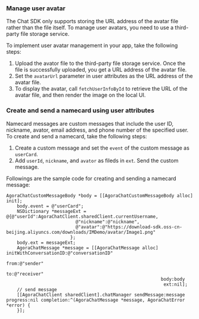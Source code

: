 <PlatformWrapper platform="ios">

### Manage user avatar

The Chat SDK only supports storing the URL address of the avatar file rather than the file itself. To manage user avatars, you need to use a third-party file storage service.

To implement user avatar management in your app, take the following steps:

1. Upload the avator file to the third-party file storage service. Once the file is successfully uploaded, you get a URL address of the avatar file.
2. Set the `avatarUrl` parameter in user attributes as the URL address of the avatar file.
3. To display the avatar, call `fetchUserInfoById` to retrieve the URL of the avatar file, and then render the image on the local UI.

### Create and send a namecard using user attributes

Namecard messages are custom messages that include the user ID, nickname, avator, email address, and phone number of the specified user. To create and send a namecard, take the following steps:

1. Create a custom message and set the `event` of the custom message as `userCard`.
2. Add `userId`, `nickname`, and `avator` as fileds in `ext`. Send the custom message.

Followings are the sample code for creating and sending a namecard message:

```objc
AgoraChatCustomMessageBody *body = [[AgoraChatCustomMessageBody alloc] init];
    body.event = @"userCard";
    NSDictionary *messageExt = @{@"userId":AgoraChatClient.sharedClient.currentUsername,
                          @"nickname":@"nickname",
                          @"avatar":@"https://download-sdk.oss-cn-beijing.aliyuncs.com/downloads/IMDemo/avatar/Image1.png"
                        };
    body.ext = messageExt;
    AgoraChatMessage *message = [[AgoraChatMessage alloc] initWithConversationID:@"conversationID"
                                                          from:@"sender"
                                                            to:@"receiver"
                                                          body:body
                                                           ext:nil];
    // send message
    [[AgoraChatClient sharedClient].chatManager sendMessage:message progress:nil completion:^(AgoraChatMessage *message, AgoraChatError *error) {
    }];
```

</PlatformWrapper>